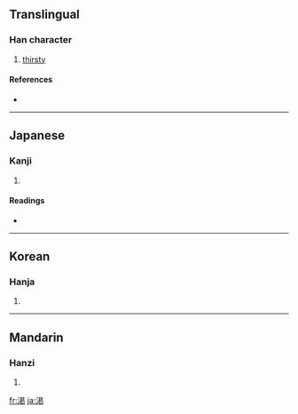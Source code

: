 {{also|渴}}
==Translingual==

===Han character===
{{Han char|rn=85|rad=水|as=08|sn=11|four=|canj=水日心心 (EAPP), X水日心心 (XEAPP)}}

# [[thirsty]]

====References====
* {{Han ref|kx=0633.371|dkj=17748|hdz=80023.210|uh=6E07|ud=28167}}

----

==Japanese==

===Kanji===
{{ja-kanji|grade=c|rs=水08}}

# {{defn|Japanese}}

====Readings====
* {{ja-readings|on=[[かつ]] (katsu)|kun=[[かわく]] (kawaku), [[かわき]] (kawaki)}}

----

==Korean==

===Hanja===
{{ko-hanja|hangeul=[[갈]], [[걸]]|eumhun=|rv=gal, geol|mr=kal, kŏl|y=kal, kel}}

# {{defn|Korean}}

----

==Mandarin==

===Hanzi===
{{cmn-hanzi|pin=[[kě]] ([[ke3]])|wg=k'o<sup>3</sup>}}

# {{defn|Mandarin}}

[[fr:渇]]
[[ja:渇]]